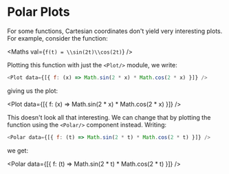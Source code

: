 
<Meta title="Plotters/Polar Plots" component={Polar} />

# Polar Plots

For some functions, Cartesian coordinates don't yield very interesting plots. For example, consider the function:

<Maths val={`f(t) = \\sin(2t)\\cos(2t)`} />

Plotting this function with just the `<Plot/>` module, we write:

```javascript
<Plot data={[{ f: (x) => Math.sin(2 * x) * Math.cos(2 * x) }]} />
```

giving us the plot:

<Plot data={[{ f: (x) => Math.sin(2 * x) * Math.cos(2 * x) }]} />

This doesn't look all that interesting. We can change that by plotting the function using the `<Polar/>` component instead. Writing:

```javascript
<Polar data={[{ f: (t) => Math.sin(2 * t) * Math.cos(2 * t) }]} />
```

we get:

<Polar data={[{ f: (t) => Math.sin(2 * t) * Math.cos(2 * t) }]} />
